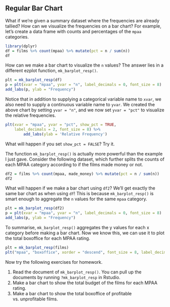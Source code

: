 ## Regular Bar Chart

What if we're given a summary dataset where the frequencies are already tallied? How can we visualize the frequencies on a bar chart? For example, let's create a data frame with counts and percentages of the `mpaa` categories. 

```r
library(dplyr)
df = films %>% count(mpaa) %>% mutate(pct = n / sum(n))
df
```

How can we make a bar chart to visualize the `n` values? The answer lies in a different ezplot function, `mk_barplot_resp()`. 

```r
plt = mk_barplot_resp(df)
p = plt(xvar = "mpaa", yvar = "n", label_decimals = 0, font_size = 8)
add_labs(p, ylab = "Frequency")
```  

Notice that in addition to supplying a categorical variable name to `xvar`, we also need to supply a continuous variable name to `yvar`. We created the above chart by setting `yvar = "n"`, and we now set `yvar = "pct"` to visualize the relative frequencies.

```r
plt(xvar = "mpaa", yvar = "pct", show_pct = TRUE, 
    label_decimals = 2, font_size = 8) %>% 
        add_labs(ylab = 'Relative Frequency')
```

What will happen if you set `show_pct = FALSE`? Try it.

The function `mk_barplot_resp()` is actually more powerful than the example I just gave. Consider the following dataset, which further splits the counts of each MPAA category according to if the films made money or not.

```r
df2 = films %>% count(mpaa, made_money) %>% mutate(pct = n / sum(n))
df2
```

What will happen if we make a bar chart using `df2`? We'll get exactly the same bar chart as when using `df`! This is because `mk_barplot_resp()` is smart enough to aggregate the `n` values for the same `mpaa` category.

```r
plt = mk_barplot_resp(df2)
p = plt(xvar = "mpaa", yvar = "n", label_decimals = 0, font_size = 8) 
add_labs(p, ylab = "Frequency")
```

To summarise, `mk_barplot_resp()` aggregates the y values for each x category before making a bar chart. Now we know this, we can use it to plot the total boxoffice for each MPAA rating.

```r
plt = mk_barplot_resp(films)
plt("mpaa", "boxoffice", xorder = "descend", font_size = 8, label_decimals = 0)
```  

Now try the following exercises for homework.

1. Read the document of `mk_barplot_resp()`. You can pull up the documents by running `?mk_barplot_resp` in Rstudio. 
2. Make a bar chart to show the total budget of the films for each MPAA rating.
3. Make a bar chart to show the total boxoffice of profitable vs. unprofitable
films. 

